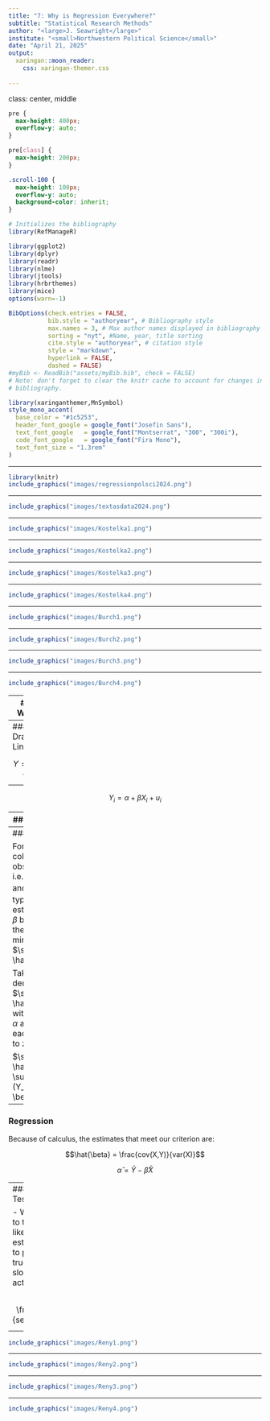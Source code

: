 ```yaml
---
title: "7: Why is Regression Everywhere?"
subtitle: "Statistical Research Methods"
author: "<large>J. Seawright</large>"
institute: "<small>Northwestern Political Science</small>" 
date: "April 21, 2025"
output: 
  xaringan::moon_reader:
    css: xaringan-themer.css
  
---
```

class: center, middle

```css
pre {
  max-height: 400px;
  overflow-y: auto;
}

pre[class] {
  max-height: 200px;
}
```

```css
.scroll-100 {
  max-height: 100px;
  overflow-y: auto;
  background-color: inherit;
}
```

```r
# Initializes the bibliography
library(RefManageR)

library(ggplot2)
library(dplyr)
library(readr)
library(nlme)
library(jtools)
library(hrbrthemes)
library(mice)
options(warn=-1)

BibOptions(check.entries = FALSE,
           bib.style = "authoryear", # Bibliography style
           max.names = 3, # Max author names displayed in bibliography
           sorting = "nyt", #Name, year, title sorting
           cite.style = "authoryear", # citation style
           style = "markdown",
           hyperlink = FALSE,
           dashed = FALSE)
#myBib <- ReadBib("assets/myBib.bib", check = FALSE)
# Note: don't forget to clear the knitr cache to account for changes in the
# bibliography.
```
```r
library(xaringanthemer,MnSymbol)
style_mono_accent(
  base_color = "#1c5253",
  header_font_google = google_font("Josefin Sans"),
  text_font_google   = google_font("Montserrat", "300", "300i"),
  code_font_google   = google_font("Fira Mono"),
  text_font_size = "1.3rem"
)
```

---

```r
library(knitr)
include_graphics("images/regressionpolsci2024.png")
```

---

```r
include_graphics("images/textasdata2024.png")
```

---

```r
include_graphics("images/Kostelka1.png")
```

---

```r
include_graphics("images/Kostelka2.png")
```

---

```r
include_graphics("images/Kostelka3.png")
```

---

```r
include_graphics("images/Kostelka4.png")
```

---

```r
include_graphics("images/Burch1.png")
```

---

```r
include_graphics("images/Burch2.png")
```

---

```r
include_graphics("images/Burch3.png")
```

---

```r
include_graphics("images/Burch4.png")
```


---
### Why?

- Regression (and similar tools) fits with a lot of research problems.


---
### Drawing Lines

$$Y = mX + b$$

---
$$Y_{i} = \alpha + \beta X_{i} + u_{i}$$

---
### Regression

Regression analysis happens when we take this equation:

$$Y_{i} = \alpha + \beta X_{i} + u_{i}$$

and estimate $\alpha$ and $\beta$ using data.

---
### Regression

For a given collection of observations, i.e., pairs of $Y_{i}$ and
$X_{i}$, we typically estimate $\alpha$ and $\beta$ by choosing them so
as to minimize $\sum_{i=1}^{N} \hat{u}_{i}^2$.

Take the derivative of $\sum_{i=1}^{N} \hat{u}_{i}^2$ with respect to
$\alpha$ and $\beta$, and set each derivative to zero.

$\sum_{i=1}^{N} \hat{u}_{i}^2 = \sum_{i=1}^{N} (Y_{i} - \alpha - \beta X_{i})^2$

---
### Regression

Because of calculus, the estimates that meet our criterion are:

$$\hat{\beta} = \frac{cov(X,Y)}{var(X)}$$

$$\hat{\alpha} = \bar{Y} - \hat{\beta} \bar{X}$$

---
### Hypothesis Tests

-   We might want to test to see how likely our slope estimate would be
    to pop up if the true population slope were actually zero.

$$t_{N-k} = \frac{\hat{\beta}}{se(\hat{\beta})}$$
---

```r
include_graphics("images/Reny1.png")
```

---

```r
include_graphics("images/Reny2.png")
```

---

```r
include_graphics("images/Reny3.png")
```

---

```r
include_graphics("images/Reny4.png")
```
